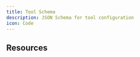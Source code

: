 ```yaml
---
title: Tool Schema
description: JSON Schema for tool configuration
icon: Code
---
```



<SchemaParams
  schema={toolSchema}
  title="Tool Configuration Schema"
  collapsible={true}
  defaultExpanded={true}
  paramType="path"
/>

## Resources

<ReferenceCardList>
  <ReferenceCard
    title="JSON Schema Specification"
    description="Official JSON Schema documentation and specification"
    href="https://json-schema.org/"
    icon="FileText"
  />
  <ReferenceCard
    title="JSON Schema Validator"
    description="Online tool for validating JSON schemas"
    href="https://www.jsonschemavalidator.net/"
    icon="CheckCircle"
  />
</ReferenceCardList>
